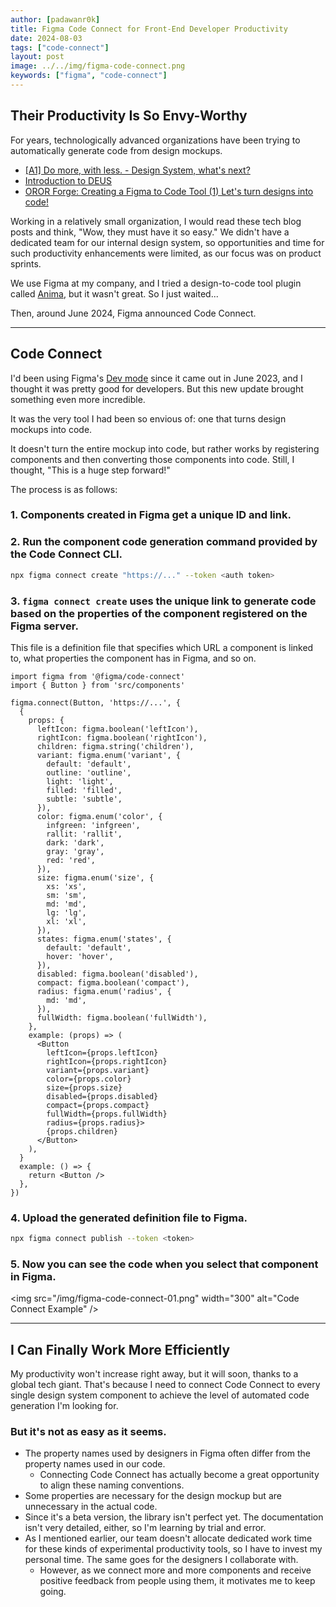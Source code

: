 ```yaml
---
author: [padawanr0k]
title: Figma Code Connect for Front-End Developer Productivity
date: 2024-08-03
tags: ["code-connect"]
layout: post
image: ../../img/figma-code-connect.png
keywords: ["figma", "code-connect"]
---
```



## Their Productivity Is So Envy-Worthy

For years, technologically advanced organizations have been trying to automatically generate code from design mockups.
- [[A1] Do more, with less. - Design System, what's next?](https://www.youtube.com/watch?v=LmLchZ4tCXc&ab_channel=FEConfKorea)
- [Introduction to DEUS](https://tosspublic.notion.site/DEUS-b1eb298b1b1f45aa93cd169574afde1d)
- [OROR Forge: Creating a Figma to Code Tool (1) Let's turn designs into code!](https://tech.kakao.com/posts/611)

Working in a relatively small organization, I would read these tech blog posts and think, "Wow, they must have it so easy." We didn't have a dedicated team for our internal design system, so opportunities and time for such productivity enhancements were limited, as our focus was on product sprints.

We use Figma at my company, and I tried a design-to-code tool plugin called [Anima](https://www.animaapp.com/figma), but it wasn't great. So I just waited...

Then, around June 2024, Figma announced Code Connect.

---

## Code Connect

<YouTube id="FrgH2VMIOf8" />

I'd been using Figma's [Dev mode](https://www.youtube.com/watch?v=__ABPkb0aF8) since it came out in June 2023, and I thought it was pretty good for developers. But this new update brought something even more incredible.

It was the very tool I had been so envious of: one that turns design mockups into code.

<YouTube id="5GVNfbltrQg" />

It doesn't turn the entire mockup into code, but rather works by registering components and then converting those components into code. Still, I thought, "This is a huge step forward!"

The process is as follows:

### 1. Components created in Figma get a unique ID and link.

### 2. Run the component code generation command provided by the Code Connect CLI.

```bash
npx figma connect create "https://..." --token <auth token>
````

### 3\. `figma connect create` uses the unique link to generate code based on the properties of the component registered on the Figma server.

This file is a definition file that specifies which URL a component is linked to, what properties the component has in Figma, and so on.

```tsx
import figma from '@figma/code-connect'
import { Button } from 'src/components'

figma.connect(Button, 'https://...', {
  {
    props: {
      leftIcon: figma.boolean('leftIcon'),
      rightIcon: figma.boolean('rightIcon'),
      children: figma.string('children'),
      variant: figma.enum('variant', {
        default: 'default',
        outline: 'outline',
        light: 'light',
        filled: 'filled',
        subtle: 'subtle',
      }),
      color: figma.enum('color', {
        infgreen: 'infgreen',
        rallit: 'rallit',
        dark: 'dark',
        gray: 'gray',
        red: 'red',
      }),
      size: figma.enum('size', {
        xs: 'xs',
        sm: 'sm',
        md: 'md',
        lg: 'lg',
        xl: 'xl',
      }),
      states: figma.enum('states', {
        default: 'default',
        hover: 'hover',
      }),
      disabled: figma.boolean('disabled'),
      compact: figma.boolean('compact'),
      radius: figma.enum('radius', {
        md: 'md',
      }),
      fullWidth: figma.boolean('fullWidth'),
    },
    example: (props) => (
      <Button
        leftIcon={props.leftIcon}
        rightIcon={props.rightIcon}
        variant={props.variant}
        color={props.color}
        size={props.size}
        disabled={props.disabled}
        compact={props.compact}
        fullWidth={props.fullWidth}
        radius={props.radius}>
        {props.children}
      </Button>
    ),
  }
  example: () => {
    return <Button />
  },
})
```

### 4\. Upload the generated definition file to Figma.

```bash
npx figma connect publish --token <token>
```

### 5\. Now you can see the code when you select that component in Figma.

\<img src="/img/figma-code-connect-01.png" width="300" alt="Code Connect Example" /\>

-----

## I Can Finally Work More Efficiently

My productivity won't increase right away, but it will soon, thanks to a global tech giant. That's because I need to connect Code Connect to every single design system component to achieve the level of automated code generation I'm looking for.

### But it's not as easy as it seems.

  - The property names used by designers in Figma often differ from the property names used in our code.
      - Connecting Code Connect has actually become a great opportunity to align these naming conventions.
  - Some properties are necessary for the design mockup but are unnecessary in the actual code.
  - Since it's a beta version, the library isn't perfect yet. The documentation isn't very detailed, either, so I'm learning by trial and error.
  - As I mentioned earlier, our team doesn't allocate dedicated work time for these kinds of experimental productivity tools, so I have to invest my personal time. The same goes for the designers I collaborate with.
      - However, as we connect more and more components and receive positive feedback from people using them, it motivates me to keep going.
